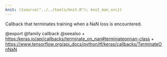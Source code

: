 ```yaml
---
knit: ({source("../../tools/knit.R"); knit_man_src})
---
```

Callback that terminates training when a NaN loss is encountered.

@export
@family callback
@seealso
+ <https:/keras.io/api/callbacks/terminate_on_nan#terminateonnan-class>
+ <https://www.tensorflow.org/api_docs/python/tf/keras/callbacks/TerminateOnNaN>
